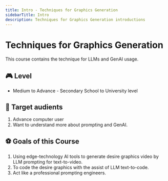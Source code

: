 ```yaml
---
title: Intro - Techniques for Graphics Generation
sidebarTitle: Intro
description: Techniques for Graphics Generation introductions
---
```


# Techniques for Graphics Generation

This course contains the technique for LLMs and GenAI usage.

## 🎮 Level
- Medium to Advance - Secondary School to University level

## 🎯 Target audients
1. Advance computer user
2. Want to understand more about prompting and GenAI.

## ⚽️ Goals of this Course
1. Using edge-technology AI tools to generate desire graphics video by LLM prompting for text-to-video.
2. To code the desire graphics with the assist of LLM text-to-code.
3. Act like a professional prompting engineers.

